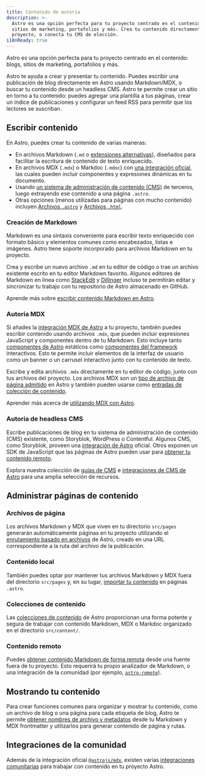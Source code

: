 ```yaml
---
title: Contenido de autoría
description: >-
  Astro es una opción perfecta para tu proyecto centrado en el contenido: blogs,
  sitios de marketing, portafolios y más. Crea tu contenido directamente en tu
  proyecto, o conecta tu CMS de elección.
i18nReady: true
---
```


Astro es una opción perfecta para tu proyecto centrado en el contenido: blogs, sitios de marketing, portafolios y más.

Astro te ayuda a crear y presentar tu contenido. Puedes escribir una publicación de blog directamente en Astro usando Markdown/MDX, o buscar tu contenido desde un headless CMS. Astro te permite crear un sitio en torno a tu contenido: puedes agregar una plantilla a tus páginas, crear un índice de publicaciones y configurar un feed RSS para permitir que los lectores se suscriban.

## Escribir contenido

En Astro, puedes crear tu contenido de varias maneras: 
- En archivos Markdown (`.md` o [extensiones alternativas](/es/guides/markdown-content/)), diseñados para facilitar la escritura de contenido de texto enriquecido.
- En archivos MDX (`.mdx`) o Markdoc (`.mdoc`) con [una integración oficial](/es/guides/integrations-guide/), las cuales pueden incluir componentes y expresiones dinámicas en tu documento.
- Usando [un sistema de administración de contenido (CMS)](#autoría-de-headless-cms) de terceros, luego extrayendo ese contenido a una página `.astro`.
- Otras opciones (menos utilizadas para páginas con mucho contenido) incluyen [Archivos `.astro`](/es/basics/astro-pages/#páginas-de-astro) y [Archivos `.html`](/es/basics/astro-pages/#páginas-html).

### Creación de Markdown

Markdown es una sintaxis conveniente para escribir texto enriquecido con formato básico y elementos comunes como encabezados, listas e imágenes. Astro tiene soporte incorporado para archivos Markdown en tu proyecto.

Crea y escribe un nuevo archivo `.md` en tu editor de código o trae un archivo existente escrito en tu editor Markdown favorito. Algunos editores de Markdown en línea como [StackEdit](https://stackedit.io/) y [Dillinger](https://dillinger.io) incluso te permitirán editar y sincronizar tu trabajo con tu repositorio de Astro almacenado en GitHub.

<ReadMore>Aprende más sobre [escribir contenido Markdown en Astro](/es/guides/markdown-content/).</ReadMore>

### Autoría MDX

Si añades la [integración MDX de Astro](/es/guides/integrations-guide/mdx/) a tu proyecto, también puedes escribir contenido usando archivos `.mdx`, que pueden incluir expresiones JavaScript y componentes dentro de tu Markdown. Esto incluye tanto [componentes de Astro](/es/basics/astro-components/) estáticos como [componentes del framework](/es/guides/framework-components/) interactivos. Esto te permite incluir elementos de la interfaz de usuario como un banner o un carrusel interactivo junto con tu contenido de texto.

Escribe y edita archivos `.mdx` directamente en tu editor de código, junto con tus archivos del proyecto. Los archivos MDX son un [tipo de archivo de página admitido](/es/basics/astro-pages/#tipos-de-página-compatibles) en Astro y también pueden usarse como [entradas de colección de contenido](#colecciones-de-contenido).

<ReadMore>Aprender más acerca de [utilizando MDX con Astro](/es/guides/integrations-guide/mdx/).</ReadMore>

### Autoría de headless CMS

Escribe publicaciones de blog en tu sistema de administración de contenido (CMS) existente, como Storyblok, WordPress o Contentful. Algunos CMS, como Storyblok, proveen una [integración de Astro](https://www.storyblok.com/mp/announcing-storyblok-astro) oficial. Otros exponen un SDK de JavaScript que las páginas de Astro pueden usar para [obtener tu contenido remoto](/es/guides/data-fetching/#fetching-de-datos-desde-un-headless-cms).

<ReadMore>Explora nuestra colección de [guías de CMS](/es/guides/cms/) e [integraciones de CMS de Astro](https://astro.build/integrations/?search=cms) para una amplia selección de recursos.</ReadMore>

## Administrar páginas de contenido

### Archivos de página

Los archivos Markdown y MDX que viven en tu directorio `src/pages` generarán automáticamente páginas en tu proyecto utilizando el [enrutamiento basado en archivos](/es/guides/routing/) de Astro, creado en una URL correspondiente a la ruta del archivo de la publicación. 

### Contenido local

También puedes optar por mantener tus archivos Markdown y MDX fuera del directorio `src/pages` y, en su lugar, [importar tu contenido](/es/guides/markdown-content/#importando-markdown) en páginas `.astro`.

### Colecciones de contenido

Las [colecciones de contenido](/es/guides/content-collections/) de Astro proporcionan una forma potente y segura de trabajar con contenido Markdown, MDX o Markdoc organizado en el directorio `src/content/`.

### Contenido remoto

Puedes [obtener contenido Markdown de forma remota](/es/guides/markdown-content/#fetching-de-markdown-remoto) desde una fuente fuera de tu proyecto. Esto requerirá tu propio analizador de Markdown, o una integración de la comunidad (por ejemplo, [`astro-remote`](https://github.com/natemoo-re/astro-remote)).

## Mostrando tu contenido

Para crear funciones comunes para organizar y mostrar tu contenido, como un archivo de blog o una página para cada etiqueta de blog, Astro te permite [obtener nombres de archivo y metadatos](/es/reference/api-reference/#astroglob) desde tu Markdown y MDX frontmatter y utilizarlos para generar contenido de página y rutas.

## Integraciones de la comunidad

Además de la integración oficial [`@astrojs/mdx`](/es/guides/integrations-guide/mdx/), existen varias [integraciones comunitarias](https://astro.build/integrations/css+ui/?q=content) para trabajar con contenido en tu proyecto Astro.

